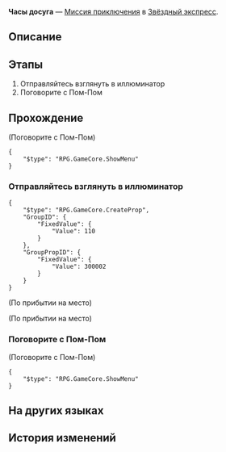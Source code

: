 {{Дополнить|Диалоги.}}
{{Миссия Инфобокс
|id              = 4050013
|Название        = 
|Изображение     = Миссия Освоения Часы досуга.png
|Тип             = Миссия приключения
|События         = 
|Глава           = 
|Условия         = 
|Персонажи       = Первопроходец; Пом-Пом
|СтартЛокация    = Общий вагон
|Мир             = Звёздный экспресс
|Локации         = Общий вагон
|Предыдущая      = 
|Следующая       = 
|Награды         = Разрежённый эфир*2; Eye of Lightning*1; Кредиты*8 000
}}
'''Часы досуга''' — [[Миссия приключения]] в [[Звёздный экспресс]].

==Описание==
{{Описание|<!--официальное описание из Перекрёстка судеб-->}}

==Этапы==
# Отправляйтесь взглянуть в иллюминатор
# Поговорите с Пом-Пом

==Прохождение==
{{Дополнить}}



;(Поговорите с Пом-Пом)
<!--Unknown TalkSentence: 405000000-->
<pre>{
	"$type": "RPG.GameCore.ShowMenu"
}</pre>
{{Диалог Конец}}

===Отправляйтесь взглянуть в иллюминатор===
{{Описание миссии|локация=Общий вагон|Пом-Пом рекомендует пойти к иллюминатору. Возможно, вы увидите нечто особенное.}}
{{Диалог Начало}}
<pre>{
	"$type": "RPG.GameCore.CreateProp",
	"GroupID": {
		"FixedValue": {
			"Value": 110
		}
	},
	"GroupPropID": {
		"FixedValue": {
			"Value": 300002
		}
	}
}</pre>
;(По прибытии на место)

;(По прибытии на место)
<!--Unknown TalkSentence: 405130201-->
{{Диалог Конец}}

===Поговорите с Пом-Пом===
{{Описание миссии|локация=Общий вагон|Взглянув на вид в иллюминаторе, возвращайтесь поболтать с Пом-Пом}}
{{Диалог Начало}}


;(Поговорите с Пом-Пом)
<!--Unknown TalkSentence: 405000000-->
<pre>{
	"$type": "RPG.GameCore.ShowMenu"
}</pre>
{{Диалог Конец}}

==На других языках==
{{На других языках
|en   = Leisure Time
|zhs  = 空闲时光
|zht  = 空閒時光
|ja   = 長閑な時間
|ko   = 여가 시간
|es   = Tiempo de ocio
|fr   = Temps libre
|ru   = Часы досуга
|th   = ช่วงเวลายามว่าง
|vi   = Thời Gian Rảnh Rỗi
|de   = Zeit zum Entspannen
|id   = Waktu Senggang
|pt   = Tempo Livre
}}

==История изменений==
{{История изменений|2.7}}
